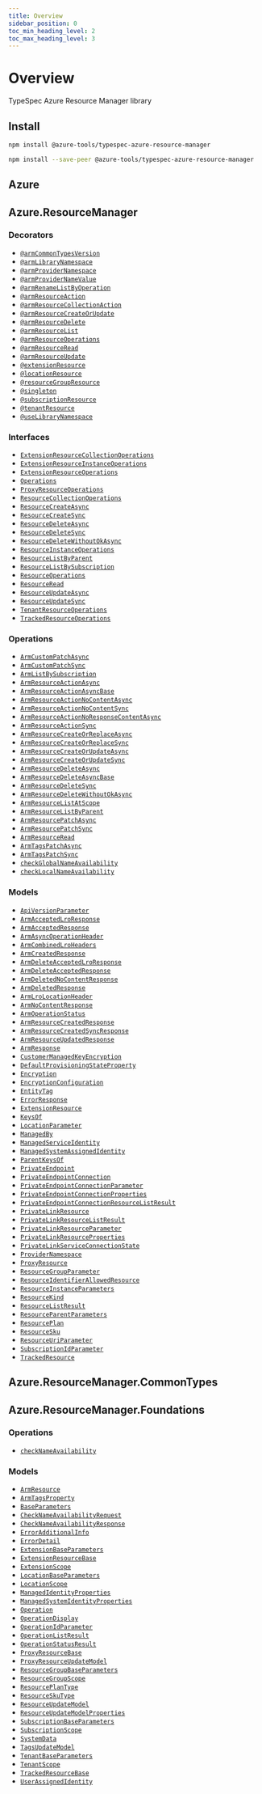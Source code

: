 ```yaml
---
title: Overview
sidebar_position: 0
toc_min_heading_level: 2
toc_max_heading_level: 3
---
```



# Overview

TypeSpec Azure Resource Manager library

## Install

<Tabs>
<TabItem value="spec" label="In a spec" default>

```bash
npm install @azure-tools/typespec-azure-resource-manager
```

</TabItem>
<TabItem value="library" label="In a library" default>

```bash
npm install --save-peer @azure-tools/typespec-azure-resource-manager
```

</TabItem>
</Tabs>

## Azure

## Azure.ResourceManager

### Decorators

- [`@armCommonTypesVersion`](./decorators.md#@Azure.ResourceManager.armCommonTypesVersion)
- [`@armLibraryNamespace`](./decorators.md#@Azure.ResourceManager.armLibraryNamespace)
- [`@armProviderNamespace`](./decorators.md#@Azure.ResourceManager.armProviderNamespace)
- [`@armProviderNameValue`](./decorators.md#@Azure.ResourceManager.armProviderNameValue)
- [`@armRenameListByOperation`](./decorators.md#@Azure.ResourceManager.armRenameListByOperation)
- [`@armResourceAction`](./decorators.md#@Azure.ResourceManager.armResourceAction)
- [`@armResourceCollectionAction`](./decorators.md#@Azure.ResourceManager.armResourceCollectionAction)
- [`@armResourceCreateOrUpdate`](./decorators.md#@Azure.ResourceManager.armResourceCreateOrUpdate)
- [`@armResourceDelete`](./decorators.md#@Azure.ResourceManager.armResourceDelete)
- [`@armResourceList`](./decorators.md#@Azure.ResourceManager.armResourceList)
- [`@armResourceOperations`](./decorators.md#@Azure.ResourceManager.armResourceOperations)
- [`@armResourceRead`](./decorators.md#@Azure.ResourceManager.armResourceRead)
- [`@armResourceUpdate`](./decorators.md#@Azure.ResourceManager.armResourceUpdate)
- [`@extensionResource`](./decorators.md#@Azure.ResourceManager.extensionResource)
- [`@locationResource`](./decorators.md#@Azure.ResourceManager.locationResource)
- [`@resourceGroupResource`](./decorators.md#@Azure.ResourceManager.resourceGroupResource)
- [`@singleton`](./decorators.md#@Azure.ResourceManager.singleton)
- [`@subscriptionResource`](./decorators.md#@Azure.ResourceManager.subscriptionResource)
- [`@tenantResource`](./decorators.md#@Azure.ResourceManager.tenantResource)
- [`@useLibraryNamespace`](./decorators.md#@Azure.ResourceManager.useLibraryNamespace)

### Interfaces

- [`ExtensionResourceCollectionOperations`](./interfaces.md#Azure.ResourceManager.ExtensionResourceCollectionOperations)
- [`ExtensionResourceInstanceOperations`](./interfaces.md#Azure.ResourceManager.ExtensionResourceInstanceOperations)
- [`ExtensionResourceOperations`](./interfaces.md#Azure.ResourceManager.ExtensionResourceOperations)
- [`Operations`](./interfaces.md#Azure.ResourceManager.Operations)
- [`ProxyResourceOperations`](./interfaces.md#Azure.ResourceManager.ProxyResourceOperations)
- [`ResourceCollectionOperations`](./interfaces.md#Azure.ResourceManager.ResourceCollectionOperations)
- [`ResourceCreateAsync`](./interfaces.md#Azure.ResourceManager.ResourceCreateAsync)
- [`ResourceCreateSync`](./interfaces.md#Azure.ResourceManager.ResourceCreateSync)
- [`ResourceDeleteAsync`](./interfaces.md#Azure.ResourceManager.ResourceDeleteAsync)
- [`ResourceDeleteSync`](./interfaces.md#Azure.ResourceManager.ResourceDeleteSync)
- [`ResourceDeleteWithoutOkAsync`](./interfaces.md#Azure.ResourceManager.ResourceDeleteWithoutOkAsync)
- [`ResourceInstanceOperations`](./interfaces.md#Azure.ResourceManager.ResourceInstanceOperations)
- [`ResourceListByParent`](./interfaces.md#Azure.ResourceManager.ResourceListByParent)
- [`ResourceListBySubscription`](./interfaces.md#Azure.ResourceManager.ResourceListBySubscription)
- [`ResourceOperations`](./interfaces.md#Azure.ResourceManager.ResourceOperations)
- [`ResourceRead`](./interfaces.md#Azure.ResourceManager.ResourceRead)
- [`ResourceUpdateAsync`](./interfaces.md#Azure.ResourceManager.ResourceUpdateAsync)
- [`ResourceUpdateSync`](./interfaces.md#Azure.ResourceManager.ResourceUpdateSync)
- [`TenantResourceOperations`](./interfaces.md#Azure.ResourceManager.TenantResourceOperations)
- [`TrackedResourceOperations`](./interfaces.md#Azure.ResourceManager.TrackedResourceOperations)

### Operations

- [`ArmCustomPatchAsync`](./interfaces.md#Azure.ResourceManager.ArmCustomPatchAsync)
- [`ArmCustomPatchSync`](./interfaces.md#Azure.ResourceManager.ArmCustomPatchSync)
- [`ArmListBySubscription`](./interfaces.md#Azure.ResourceManager.ArmListBySubscription)
- [`ArmResourceActionAsync`](./interfaces.md#Azure.ResourceManager.ArmResourceActionAsync)
- [`ArmResourceActionAsyncBase`](./interfaces.md#Azure.ResourceManager.ArmResourceActionAsyncBase)
- [`ArmResourceActionNoContentAsync`](./interfaces.md#Azure.ResourceManager.ArmResourceActionNoContentAsync)
- [`ArmResourceActionNoContentSync`](./interfaces.md#Azure.ResourceManager.ArmResourceActionNoContentSync)
- [`ArmResourceActionNoResponseContentAsync`](./interfaces.md#Azure.ResourceManager.ArmResourceActionNoResponseContentAsync)
- [`ArmResourceActionSync`](./interfaces.md#Azure.ResourceManager.ArmResourceActionSync)
- [`ArmResourceCreateOrReplaceAsync`](./interfaces.md#Azure.ResourceManager.ArmResourceCreateOrReplaceAsync)
- [`ArmResourceCreateOrReplaceSync`](./interfaces.md#Azure.ResourceManager.ArmResourceCreateOrReplaceSync)
- [`ArmResourceCreateOrUpdateAsync`](./interfaces.md#Azure.ResourceManager.ArmResourceCreateOrUpdateAsync)
- [`ArmResourceCreateOrUpdateSync`](./interfaces.md#Azure.ResourceManager.ArmResourceCreateOrUpdateSync)
- [`ArmResourceDeleteAsync`](./interfaces.md#Azure.ResourceManager.ArmResourceDeleteAsync)
- [`ArmResourceDeleteAsyncBase`](./interfaces.md#Azure.ResourceManager.ArmResourceDeleteAsyncBase)
- [`ArmResourceDeleteSync`](./interfaces.md#Azure.ResourceManager.ArmResourceDeleteSync)
- [`ArmResourceDeleteWithoutOkAsync`](./interfaces.md#Azure.ResourceManager.ArmResourceDeleteWithoutOkAsync)
- [`ArmResourceListAtScope`](./interfaces.md#Azure.ResourceManager.ArmResourceListAtScope)
- [`ArmResourceListByParent`](./interfaces.md#Azure.ResourceManager.ArmResourceListByParent)
- [`ArmResourcePatchAsync`](./interfaces.md#Azure.ResourceManager.ArmResourcePatchAsync)
- [`ArmResourcePatchSync`](./interfaces.md#Azure.ResourceManager.ArmResourcePatchSync)
- [`ArmResourceRead`](./interfaces.md#Azure.ResourceManager.ArmResourceRead)
- [`ArmTagsPatchAsync`](./interfaces.md#Azure.ResourceManager.ArmTagsPatchAsync)
- [`ArmTagsPatchSync`](./interfaces.md#Azure.ResourceManager.ArmTagsPatchSync)
- [`checkGlobalNameAvailability`](./interfaces.md#Azure.ResourceManager.checkGlobalNameAvailability)
- [`checkLocalNameAvailability`](./interfaces.md#Azure.ResourceManager.checkLocalNameAvailability)

### Models

- [`ApiVersionParameter`](./data-types.md#Azure.ResourceManager.ApiVersionParameter)
- [`ArmAcceptedLroResponse`](./data-types.md#Azure.ResourceManager.ArmAcceptedLroResponse)
- [`ArmAcceptedResponse`](./data-types.md#Azure.ResourceManager.ArmAcceptedResponse)
- [`ArmAsyncOperationHeader`](./data-types.md#Azure.ResourceManager.ArmAsyncOperationHeader)
- [`ArmCombinedLroHeaders`](./data-types.md#Azure.ResourceManager.ArmCombinedLroHeaders)
- [`ArmCreatedResponse`](./data-types.md#Azure.ResourceManager.ArmCreatedResponse)
- [`ArmDeleteAcceptedLroResponse`](./data-types.md#Azure.ResourceManager.ArmDeleteAcceptedLroResponse)
- [`ArmDeleteAcceptedResponse`](./data-types.md#Azure.ResourceManager.ArmDeleteAcceptedResponse)
- [`ArmDeletedNoContentResponse`](./data-types.md#Azure.ResourceManager.ArmDeletedNoContentResponse)
- [`ArmDeletedResponse`](./data-types.md#Azure.ResourceManager.ArmDeletedResponse)
- [`ArmLroLocationHeader`](./data-types.md#Azure.ResourceManager.ArmLroLocationHeader)
- [`ArmNoContentResponse`](./data-types.md#Azure.ResourceManager.ArmNoContentResponse)
- [`ArmOperationStatus`](./data-types.md#Azure.ResourceManager.ArmOperationStatus)
- [`ArmResourceCreatedResponse`](./data-types.md#Azure.ResourceManager.ArmResourceCreatedResponse)
- [`ArmResourceCreatedSyncResponse`](./data-types.md#Azure.ResourceManager.ArmResourceCreatedSyncResponse)
- [`ArmResourceUpdatedResponse`](./data-types.md#Azure.ResourceManager.ArmResourceUpdatedResponse)
- [`ArmResponse`](./data-types.md#Azure.ResourceManager.ArmResponse)
- [`CustomerManagedKeyEncryption`](./data-types.md#Azure.ResourceManager.CustomerManagedKeyEncryption)
- [`DefaultProvisioningStateProperty`](./data-types.md#Azure.ResourceManager.DefaultProvisioningStateProperty)
- [`Encryption`](./data-types.md#Azure.ResourceManager.Encryption)
- [`EncryptionConfiguration`](./data-types.md#Azure.ResourceManager.EncryptionConfiguration)
- [`EntityTag`](./data-types.md#Azure.ResourceManager.EntityTag)
- [`ErrorResponse`](./data-types.md#Azure.ResourceManager.ErrorResponse)
- [`ExtensionResource`](./data-types.md#Azure.ResourceManager.ExtensionResource)
- [`KeysOf`](./data-types.md#Azure.ResourceManager.KeysOf)
- [`LocationParameter`](./data-types.md#Azure.ResourceManager.LocationParameter)
- [`ManagedBy`](./data-types.md#Azure.ResourceManager.ManagedBy)
- [`ManagedServiceIdentity`](./data-types.md#Azure.ResourceManager.ManagedServiceIdentity)
- [`ManagedSystemAssignedIdentity`](./data-types.md#Azure.ResourceManager.ManagedSystemAssignedIdentity)
- [`ParentKeysOf`](./data-types.md#Azure.ResourceManager.ParentKeysOf)
- [`PrivateEndpoint`](./data-types.md#Azure.ResourceManager.PrivateEndpoint)
- [`PrivateEndpointConnection`](./data-types.md#Azure.ResourceManager.PrivateEndpointConnection)
- [`PrivateEndpointConnectionParameter`](./data-types.md#Azure.ResourceManager.PrivateEndpointConnectionParameter)
- [`PrivateEndpointConnectionProperties`](./data-types.md#Azure.ResourceManager.PrivateEndpointConnectionProperties)
- [`PrivateEndpointConnectionResourceListResult`](./data-types.md#Azure.ResourceManager.PrivateEndpointConnectionResourceListResult)
- [`PrivateLinkResource`](./data-types.md#Azure.ResourceManager.PrivateLinkResource)
- [`PrivateLinkResourceListResult`](./data-types.md#Azure.ResourceManager.PrivateLinkResourceListResult)
- [`PrivateLinkResourceParameter`](./data-types.md#Azure.ResourceManager.PrivateLinkResourceParameter)
- [`PrivateLinkResourceProperties`](./data-types.md#Azure.ResourceManager.PrivateLinkResourceProperties)
- [`PrivateLinkServiceConnectionState`](./data-types.md#Azure.ResourceManager.PrivateLinkServiceConnectionState)
- [`ProviderNamespace`](./data-types.md#Azure.ResourceManager.ProviderNamespace)
- [`ProxyResource`](./data-types.md#Azure.ResourceManager.ProxyResource)
- [`ResourceGroupParameter`](./data-types.md#Azure.ResourceManager.ResourceGroupParameter)
- [`ResourceIdentifierAllowedResource`](./data-types.md#Azure.ResourceManager.ResourceIdentifierAllowedResource)
- [`ResourceInstanceParameters`](./data-types.md#Azure.ResourceManager.ResourceInstanceParameters)
- [`ResourceKind`](./data-types.md#Azure.ResourceManager.ResourceKind)
- [`ResourceListResult`](./data-types.md#Azure.ResourceManager.ResourceListResult)
- [`ResourceParentParameters`](./data-types.md#Azure.ResourceManager.ResourceParentParameters)
- [`ResourcePlan`](./data-types.md#Azure.ResourceManager.ResourcePlan)
- [`ResourceSku`](./data-types.md#Azure.ResourceManager.ResourceSku)
- [`ResourceUriParameter`](./data-types.md#Azure.ResourceManager.ResourceUriParameter)
- [`SubscriptionIdParameter`](./data-types.md#Azure.ResourceManager.SubscriptionIdParameter)
- [`TrackedResource`](./data-types.md#Azure.ResourceManager.TrackedResource)

## Azure.ResourceManager.CommonTypes

## Azure.ResourceManager.Foundations

### Operations

- [`checkNameAvailability`](./interfaces.md#Azure.ResourceManager.Foundations.checkNameAvailability)

### Models

- [`ArmResource`](./data-types.md#Azure.ResourceManager.Foundations.ArmResource)
- [`ArmTagsProperty`](./data-types.md#Azure.ResourceManager.Foundations.ArmTagsProperty)
- [`BaseParameters`](./data-types.md#Azure.ResourceManager.Foundations.BaseParameters)
- [`CheckNameAvailabilityRequest`](./data-types.md#Azure.ResourceManager.Foundations.CheckNameAvailabilityRequest)
- [`CheckNameAvailabilityResponse`](./data-types.md#Azure.ResourceManager.Foundations.CheckNameAvailabilityResponse)
- [`ErrorAdditionalInfo`](./data-types.md#Azure.ResourceManager.Foundations.ErrorAdditionalInfo)
- [`ErrorDetail`](./data-types.md#Azure.ResourceManager.Foundations.ErrorDetail)
- [`ExtensionBaseParameters`](./data-types.md#Azure.ResourceManager.Foundations.ExtensionBaseParameters)
- [`ExtensionResourceBase`](./data-types.md#Azure.ResourceManager.Foundations.ExtensionResourceBase)
- [`ExtensionScope`](./data-types.md#Azure.ResourceManager.Foundations.ExtensionScope)
- [`LocationBaseParameters`](./data-types.md#Azure.ResourceManager.Foundations.LocationBaseParameters)
- [`LocationScope`](./data-types.md#Azure.ResourceManager.Foundations.LocationScope)
- [`ManagedIdentityProperties`](./data-types.md#Azure.ResourceManager.Foundations.ManagedIdentityProperties)
- [`ManagedSystemIdentityProperties`](./data-types.md#Azure.ResourceManager.Foundations.ManagedSystemIdentityProperties)
- [`Operation`](./data-types.md#Azure.ResourceManager.Foundations.Operation)
- [`OperationDisplay`](./data-types.md#Azure.ResourceManager.Foundations.OperationDisplay)
- [`OperationIdParameter`](./data-types.md#Azure.ResourceManager.Foundations.OperationIdParameter)
- [`OperationListResult`](./data-types.md#Azure.ResourceManager.Foundations.OperationListResult)
- [`OperationStatusResult`](./data-types.md#Azure.ResourceManager.Foundations.OperationStatusResult)
- [`ProxyResourceBase`](./data-types.md#Azure.ResourceManager.Foundations.ProxyResourceBase)
- [`ProxyResourceUpdateModel`](./data-types.md#Azure.ResourceManager.Foundations.ProxyResourceUpdateModel)
- [`ResourceGroupBaseParameters`](./data-types.md#Azure.ResourceManager.Foundations.ResourceGroupBaseParameters)
- [`ResourceGroupScope`](./data-types.md#Azure.ResourceManager.Foundations.ResourceGroupScope)
- [`ResourcePlanType`](./data-types.md#Azure.ResourceManager.Foundations.ResourcePlanType)
- [`ResourceSkuType`](./data-types.md#Azure.ResourceManager.Foundations.ResourceSkuType)
- [`ResourceUpdateModel`](./data-types.md#Azure.ResourceManager.Foundations.ResourceUpdateModel)
- [`ResourceUpdateModelProperties`](./data-types.md#Azure.ResourceManager.Foundations.ResourceUpdateModelProperties)
- [`SubscriptionBaseParameters`](./data-types.md#Azure.ResourceManager.Foundations.SubscriptionBaseParameters)
- [`SubscriptionScope`](./data-types.md#Azure.ResourceManager.Foundations.SubscriptionScope)
- [`SystemData`](./data-types.md#Azure.ResourceManager.Foundations.SystemData)
- [`TagsUpdateModel`](./data-types.md#Azure.ResourceManager.Foundations.TagsUpdateModel)
- [`TenantBaseParameters`](./data-types.md#Azure.ResourceManager.Foundations.TenantBaseParameters)
- [`TenantScope`](./data-types.md#Azure.ResourceManager.Foundations.TenantScope)
- [`TrackedResourceBase`](./data-types.md#Azure.ResourceManager.Foundations.TrackedResourceBase)
- [`UserAssignedIdentity`](./data-types.md#Azure.ResourceManager.Foundations.UserAssignedIdentity)
